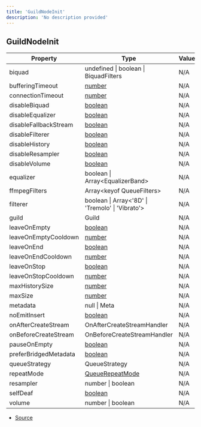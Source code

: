 ```yaml
---
title: 'GuildNodeInit'
description: 'No description provided'
---
```


## GuildNodeInit

| Property              | Type                                                                                                | Value |
| --------------------- | --------------------------------------------------------------------------------------------------- | ----- |
| biquad                | undefined \| boolean \| BiquadFilters                                                               | N/A   |
| bufferingTimeout      | [number](https://developer.mozilla.org/en-US/docs/Web/JavaScript/Reference/Global_Objects/Number)   | N/A   |
| connectionTimeout     | [number](https://developer.mozilla.org/en-US/docs/Web/JavaScript/Reference/Global_Objects/Number)   | N/A   |
| disableBiquad         | [boolean](https://developer.mozilla.org/en-US/docs/Web/JavaScript/Reference/Global_Objects/Boolean) | N/A   |
| disableEqualizer      | [boolean](https://developer.mozilla.org/en-US/docs/Web/JavaScript/Reference/Global_Objects/Boolean) | N/A   |
| disableFallbackStream | [boolean](https://developer.mozilla.org/en-US/docs/Web/JavaScript/Reference/Global_Objects/Boolean) | N/A   |
| disableFilterer       | [boolean](https://developer.mozilla.org/en-US/docs/Web/JavaScript/Reference/Global_Objects/Boolean) | N/A   |
| disableHistory        | [boolean](https://developer.mozilla.org/en-US/docs/Web/JavaScript/Reference/Global_Objects/Boolean) | N/A   |
| disableResampler      | [boolean](https://developer.mozilla.org/en-US/docs/Web/JavaScript/Reference/Global_Objects/Boolean) | N/A   |
| disableVolume         | [boolean](https://developer.mozilla.org/en-US/docs/Web/JavaScript/Reference/Global_Objects/Boolean) | N/A   |
| equalizer             | boolean \| Array\<EqualizerBand>                                                                    | N/A   |
| ffmpegFilters         | Array\<keyof QueueFilters>                                                                          | N/A   |
| filterer              | boolean \| Array\<'8D' \| 'Tremolo' \| 'Vibrato'>                                                   | N/A   |
| guild                 | Guild                                                                                               | N/A   |
| leaveOnEmpty          | [boolean](https://developer.mozilla.org/en-US/docs/Web/JavaScript/Reference/Global_Objects/Boolean) | N/A   |
| leaveOnEmptyCooldown  | [number](https://developer.mozilla.org/en-US/docs/Web/JavaScript/Reference/Global_Objects/Number)   | N/A   |
| leaveOnEnd            | [boolean](https://developer.mozilla.org/en-US/docs/Web/JavaScript/Reference/Global_Objects/Boolean) | N/A   |
| leaveOnEndCooldown    | [number](https://developer.mozilla.org/en-US/docs/Web/JavaScript/Reference/Global_Objects/Number)   | N/A   |
| leaveOnStop           | [boolean](https://developer.mozilla.org/en-US/docs/Web/JavaScript/Reference/Global_Objects/Boolean) | N/A   |
| leaveOnStopCooldown   | [number](https://developer.mozilla.org/en-US/docs/Web/JavaScript/Reference/Global_Objects/Number)   | N/A   |
| maxHistorySize        | [number](https://developer.mozilla.org/en-US/docs/Web/JavaScript/Reference/Global_Objects/Number)   | N/A   |
| maxSize               | [number](https://developer.mozilla.org/en-US/docs/Web/JavaScript/Reference/Global_Objects/Number)   | N/A   |
| metadata              | null \| Meta                                                                                        | N/A   |
| noEmitInsert          | [boolean](https://developer.mozilla.org/en-US/docs/Web/JavaScript/Reference/Global_Objects/Boolean) | N/A   |
| onAfterCreateStream   | OnAfterCreateStreamHandler                                                                          | N/A   |
| onBeforeCreateStream  | OnBeforeCreateStreamHandler                                                                         | N/A   |
| pauseOnEmpty          | [boolean](https://developer.mozilla.org/en-US/docs/Web/JavaScript/Reference/Global_Objects/Boolean) | N/A   |
| preferBridgedMetadata | [boolean](https://developer.mozilla.org/en-US/docs/Web/JavaScript/Reference/Global_Objects/Boolean) | N/A   |
| queueStrategy         | QueueStrategy                                                                                       | N/A   |
| repeatMode            | [QueueRepeatMode](/api/enums/QueueRepeatMode)                                                       | N/A   |
| resampler             | number \| boolean                                                                                   | N/A   |
| selfDeaf              | [boolean](https://developer.mozilla.org/en-US/docs/Web/JavaScript/Reference/Global_Objects/Boolean) | N/A   |
| volume                | number \| boolean                                                                                   | N/A   |

- [Source](https://github.com/androz2091/discord-player/blob/ce04b3f4c6671029ce4d4aa9090e56ac7e7f5666/packages/discord-player/src/queue/GuildQueue.ts#L23)

